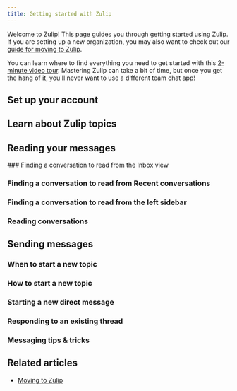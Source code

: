 ```yaml
---
title: Getting started with Zulip
---
```



Welcome to Zulip! This page guides you through getting started using
Zulip. If you are setting up a new organization, you may also want to
check out our [guide for moving to Zulip](/help/moving-to-zulip).

You can learn where to find everything you need to get started with this
[2-minute video
tour](https://static.zulipchat.com/static/navigation-tour-video/zulip-10.mp4).
Mastering Zulip can take a bit of time, but once you get the hang of
it, you'll never want to use a different team chat app!

## Set up your account

<SetUpYourAccount />

## Learn about Zulip topics

<TopicsIntro />

## Reading your messages

<ReadingConversations>
  ### Finding a conversation to read from the Inbox view

  ### Finding a conversation to read from Recent conversations

  ### Finding a conversation to read from the left sidebar

  ### Reading conversations
</ReadingConversations>

## Sending messages

### When to start a new topic

<WhenToStartANewTopic />

### How to start a new topic

<HowToStartANewTopic />

### Starting a new direct message

<StartingANewDirectMessage />

### Responding to an existing thread

<ReplyingToMessages />

### Messaging tips & tricks

<MessagingTips />

## Related articles

* [Moving to Zulip](/help/moving-to-zulip)
